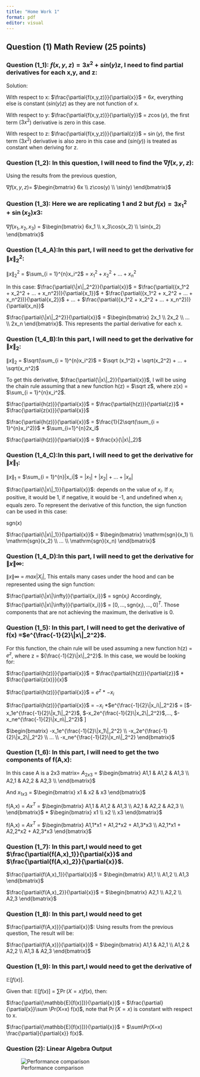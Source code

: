 ```yaml
---
title: "Home Work 1"
format: pdf
editor: visual
---
```


## Question (1) Math Review (25 points)

### Question (1_1): $f(x,y,z) = 3x^2 + sin(y)z$, I need to find partial derivatives for each x,y, and z:

Solution:

With respect to x: $\frac{\partial{f(x,y,z)}}{\partial{x}}$ = $6x$, everything else is constant ($sin(y)z$) as they are not function of x.

With respect to y: $\frac{\partial{f(x,y,z)}}{\partial{y}}$ = $z\cos(y)$, the first term ($3x^2$) derivative is zero in this case.

With respect to z: $\frac{\partial{f(x,y,z)}}{\partial{z}}$ = $\sin(y)$, the first term ($3x^2$) derivative is also zero in this case and ($sin(y)$) is treated as constant when deriving for z.

### Question (1_2): In this question, I will need to find the $\nabla f(x,y,z)$:

Using the results from the previous question,

$\nabla f(x,y,z)$= $\begin{bmatrix}
6x \\
z\cos(y) \\
\sin(y)
\end{bmatrix}$

### Question (1_3): Here we are replicating 1 and 2 but $f(x) = 3x_1^2 + \sin(x_2)x3$:

$\nabla f(x_1,x_2,x_3)$ = $\begin{bmatrix}
6x_1 \\
x_3\cos(x_2) \\
\sin(x_2)
\end{bmatrix}$

### Question (1_4_A):In this part, I will need to get the derivative for $\|x\|_2^2$:

$\|x\|_2^2$ = $\sum_{i = 1}^{n}x_i^2$ = $x_1^2 + x_2^2 + ... + x_n^2$

In this case: $\frac{\partial{\|x\|_2^2}}{\partial{x}}$ = $\frac{\partial({x_1^2 + x_2^2 + ... + x_n^2})}{\partial{x_1}}$ + $\frac{\partial({x_1^2 + x_2^2 + ... + x_n^2})}{\partial{x_2}}$ + ... + $\frac{\partial({x_1^2 + x_2^2 + ... + x_n^2})}{\partial{x_n}}$

$\frac{\partial{\|x\|_2^2}}{\partial{x}}$ = $\begin{bmatrix}
2x_1 \\
2x_2 \\
... \\
2x_n
\end{bmatrix}$. This represents the partial derivative for each x.

### Question (1_4_B):In this part, I will need to get the derivative for $\|x\|_2$:

$\|x\|_2$ = $\sqrt(\sum_{i = 1}^{n}x_i^2)$ = $\sqrt (x_1^2) + \sqrt(x_2^2) + ... + \sqrt(x_n^2)$

To get this derivative, $\frac{\partial{\|x\|_2}}{\partial{x}}$, I will be using the chain rule assuming that a new function h(z) = $\sqrt z$, where z(x) = $\sum_{i = 1}^{n}x_i^2$.

$\frac{\partial{h(z)}}{\partial{x}}$ = $\frac{\partial{h(z)}}{\partial{z}}$ \* $\frac{\partial{z(x)}}{\partial{x}}$

$\frac{\partial{h(z)}}{\partial{x}}$ = $\frac{1}{2\sqrt(\sum_{i = 1}^{n}x_i^2)}$ \* $\sum_{i=1}^{n}2x_i$

$\frac{\partial{h(z)}}{\partial{x}}$ = $\frac{x}{\|x\|_2}$

### Question (1_4_C):In this part, I will need to get the derivative for $\|x\|_1$:

$\|x\|_1$ = $\sum_{i = 1}^{n}|x_i|$ = $|x_1| + |x_2| + ... + |x_n|$

$\frac{\partial{\|x\|_1}}{\partial{x}}$: depends on the value of $x_i$. If $x_i$ positive, it would be 1, if negative, it would be -1, and undefined when $x_i$ equals zero. To represent the derivative of this function, the sign function can be used in this case:

$\mathrm{sgn}(x)$

$\frac{\partial{\|x\|_1}}{\partial{x}}$ = $\begin{bmatrix}
\mathrm{sgn}(x_1) \\
\mathrm{sgn}(x_2) \\
... \\
\mathrm{sgn}(x_n)
\end{bmatrix}$

### Question (1_4_D):In this part, I will need to get the derivative for $\|x\|\infty$:

$\|x\|\infty$ = $max|X_i|$, This entails many cases under the hood and can be represented using the sign function:

$\frac{\partial{\|x\|\infty}}{\partial{x_i}}$ = $\mathrm{sgn}(x_i)$ Accordingly, $\frac{\partial{\|x\|\infty}}{\partial{x_i}}$ = $[0,..., \mathrm{sgn}(x_i),...,0]^T$. Those components that are not achieving the maximum, the derivative is 0.

### Question (1_5): In this part, I will need to get the derivative of f(x) =$e^{\frac{-1}{2}\|x\|_2^2}$.

For this function, the chain rule will be used assuming a new function h(z) = $e^{z}$, where z = ${\frac{-1}{2}\|x\|_2^2}$. In this case, we would be looking for:

$\frac{\partial{h(z)}}{\partial{x}}$ = $\frac{\partial{h(z)}}{\partial{z}}$ \* $\frac{\partial{z(x)}}{x}$

$\frac{\partial{h(z)}}{\partial{x}}$ = $e^{z}$ \* $-x_i$

$\frac{\partial{h(z)}}{\partial{x}}$ = $-x_i$ \*$e^{\frac{-1}{2}\|x_i\|_2^2}$ = \[$-x_1e^{\frac{-1}{2}\|x_1\|_2^2}$, $-x_2e^{\frac{-1}{2}\|x_2\|_2^2}$,..., $-x_ne^{\frac{-1}{2}\|x_n\|_2^2}$ \]

$\begin{bmatrix}
-x_1e^{\frac{-1}{2}\|x_1\|_2^2} \\
-x_2e^{\frac{-1}{2}\|x_2\|_2^2} \\
... \\
-x_ne^{\frac{-1}{2}\|x_n\|_2^2}
\end{bmatrix}$

### Question (1_6): In this part, I will need to get the two components of f(A,x):

In this case A is a 2x3 matrix= $A_{2x3}$ = $\begin{bmatrix}
  A1,1 & A1,2 & A1,3 \\
  A2,1 & A2,2 & A2,3 \\
\end{bmatrix}$

And $x_{1x3}$ = $\begin{bmatrix}
  x1 & x2 & x3
\end{bmatrix}$

f(A,x) = $Ax^T$ = $\begin{bmatrix}
  A1,1 & A1,2 & A1,3 \\
  A2,1 & A2,2 & A2,3 \\
\end{bmatrix}$ \* $\begin{bmatrix}
  x1 \\
  x2 \\
  x3
\end{bmatrix}$

f(A,x) = $Ax^T$ = $\begin{bmatrix}
  A1,1*x1 + A1,2*x2 + A1,3*x3 \\
  A2,1*x1 + A2,2*x2 + A2,3*x3
\end{bmatrix}$

### Question (1_7): In this part,I would need to get $\frac{\partial{f(A,x)_1}}{\partial{x}}$ and $\frac{\partial{f(A,x)_2}}{\partial{x}}$.

$\frac{\partial{f(A,x)_1}}{\partial{x}}$ = $\begin{bmatrix}
  A1,1 \\
  A1,2 \\
  A1,3
\end{bmatrix}$

$\frac{\partial{f(A,x)_2}}{\partial{x}}$ = $\begin{bmatrix}
  A2,1 \\
  A2,2 \\
  A2,3
\end{bmatrix}$

### Question (1_8): In this part,I would need to get

$\frac{\partial{f(A,x)}}{\partial{x}}$: Using results from the previous question, The result will be:

$\frac{\partial{f(A,x)}}{\partial{x}}$ = $\begin{bmatrix}
  A1,1 & A2,1 \\
  A1,2 & A2,2 \\
  A1,3 & A2,3
\end{bmatrix}$

### Question (1_9): In this part,I would need to get the derivative of

$\mathbb{E}[f(x)]$.

Given that: $\mathbb{E}[f(x)]$ = $\sum\Pr(X = x) f(x)$, then:

$\frac{\partial{\mathbb{E}[f(x)]}}{\partial{x}}$ = $\frac{\partial}{\partial{x}}\sum \Pr(X=x) f(x)$, note that $\Pr(X=x)$ is constant with respect to x.

$\frac{\partial{\mathbb{E}[f(x)]}}{\partial{x}}$ = $\sum\Pr(X=x) \frac{\partial}{\partial{x}} f(x)$.

### Question (2): Linear Algebra Output

![Performance comparison](%22/Users/alghwiri/Library/CloudStorage/OneDrive-UniversityofPittsburgh/Drive%20Back-up/Acadmics/HDS%20masters/Taken%20Courses/Deep%20learning/linear_algebra.png%22)
